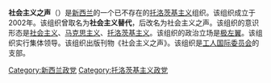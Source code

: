 {{Unreferenced|time=2020-12-22T07:53:16+00:00}}
'''社会主义之声'''（{{lang-en|Socialist Voice}}）是[[新西兰|新西兰]]的一个已不存在的[[托洛茨基主义|托洛茨基主义]]组织。该组织成立于2002年。该组织曾取名为'''社会主义替代'''，后改名为社会主义之声。该组织的意识形态是[[社会主义|社会主义]]、[[马克思主义|马克思主义]]、[[托洛茨基主义|托洛茨基主义]]。该组织的政治立场是[[极左翼|极左翼]]。该组织实行集体领导。该组织出版刊物《社会主义之声》。该组织是[[工人国际委员会|工人国际委员会]]的支部。

[[Category:新西兰政党|Category:新西兰政党]]
[[Category:托洛茨基主义政党|Category:托洛茨基主义政党]]